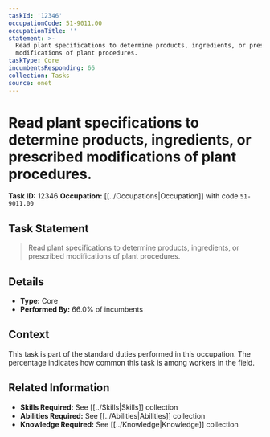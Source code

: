 ```yaml
---
taskId: '12346'
occupationCode: 51-9011.00
occupationTitle: ''
statement: >-
  Read plant specifications to determine products, ingredients, or prescribed
  modifications of plant procedures.
taskType: Core
incumbentsResponding: 66
collection: Tasks
source: onet
---
```

# Read plant specifications to determine products, ingredients, or prescribed modifications of plant procedures.

**Task ID:** 12346
**Occupation:** [[../Occupations|Occupation]] with code `51-9011.00`

## Task Statement

> Read plant specifications to determine products, ingredients, or prescribed modifications of plant procedures.

## Details

- **Type:** Core
- **Performed By:** 66.0% of incumbents

## Context

This task is part of the standard duties performed in this occupation. The percentage indicates how common this task is among workers in the field.

## Related Information

- **Skills Required:** See [[../Skills|Skills]] collection
- **Abilities Required:** See [[../Abilities|Abilities]] collection
- **Knowledge Required:** See [[../Knowledge|Knowledge]] collection
